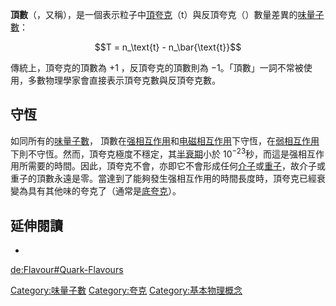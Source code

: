 {{expert|time=2016-09-02T11:17:13+00:00}}
{{noteTA|G1=物理學}}
{{Flavour quantum numbers}}
<!--It would be interesting to know, why the name was changed.-->
'''頂數'''（{{lang|en|Topness}}，又稱{{lang|en|truth}}），是一個表示粒子中[[頂夸克|頂夸克]]（t）與反頂夸克（{{overline|t}}）數量差異的[[味_(粒子物理學)|味量子數]]：
:<math>T = n_\text{t} - n_\bar{\text{t}}</math>

傳統上，頂夸克的頂數為 +1 ，反頂夸克的頂數則為 −1。「頂數」一詞不常被使用，多數物理學家會直接表示頂夸克數與反頂夸克數。

==守恆==

如同所有的[[味_(粒子物理學)|味量子數]]， 頂數在[[强相互作用|强相互作用]]和[[电磁学|电磁相互作用]]下守恆，在[[弱相互作用|弱相互作用]]下則不守恆。然而，頂夸克極度不穩定，其[[半衰期|半衰期]]小於 10<sup>−23</sup>秒，而這是强相互作用所需要的時間。因此，頂夸克不會{{tsl|en|hadronization|強子化}}，亦即它不會形成任何[[介子|介子]]或[[重子|重子]]，故介子或重子的頂數永遠是零。當達到了能夠發生强相互作用的時間長度時，頂夸克已經衰變為具有其他味的夸克了（通常是[[底夸克|底夸克]]）。

==延伸閱讀==
* {{cite arxiv
 |last1=Anchordoqui  |first1=L.
 |last2=Halzen |first2=F.
 |year=2009
 |title=Lessons in Particle Physics
 |eprint=0906.1271
 |class=physics.ed-ph
}}

[[Category:味量子數|Category:味量子數]]
[[Category:夸克|Category:夸克]]
[[Category:基本物理概念|Category:基本物理概念]]

{{Particle-stub}}

[[de:Flavour#Quark-Flavours|de:Flavour#Quark-Flavours]]